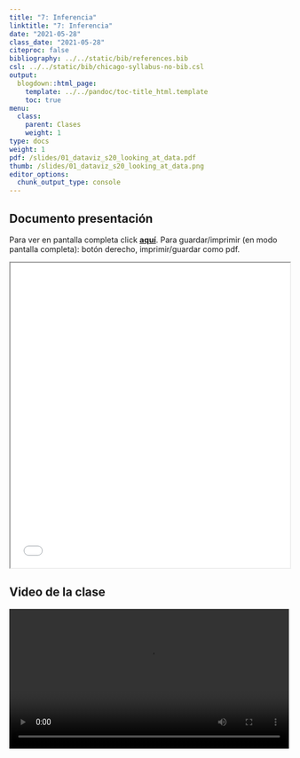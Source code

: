 ```yaml
---
title: "7: Inferencia"
linktitle: "7: Inferencia"
date: "2021-05-28"
class_date: "2021-05-28"
citeproc: false
bibliography: ../../static/bib/references.bib
csl: ../../static/bib/chicago-syllabus-no-bib.csl
output:
  blogdown::html_page:
    template: ../../pandoc/toc-title_html.template
    toc: true
menu:
  class:
    parent: Clases
    weight: 1
type: docs
weight: 1
pdf: /slides/01_dataviz_s20_looking_at_data.pdf
thumb: /slides/01_dataviz_s20_looking_at_data.png
editor_options:
  chunk_output_type: console
---
```


## Documento presentación

<span class="sidenote">Para ver en pantalla completa click [**aquí**](/slides/07-inferencia/7_inferencia.html). Para guardar/imprimir (en modo pantalla completa): botón derecho, imprimir/guardar como pdf. </span>

<iframe src=/slides/07-inferencia/7_inferencia.html height="550" width=100% allowfullscreen="true">
</iframe>

## Video de la clase

<div style="width: 100%; height: 600px; overflow: hidden;">
<video  style="width: 100%;" controls>
<source src="https://www.dropbox.com/s/wefs5227l3w2ik6/07-inferencia.webm?raw=1" type="video/mp4">
</video>
</div>
